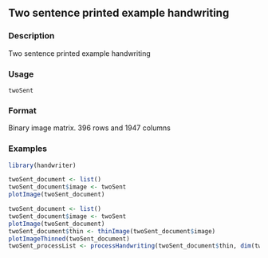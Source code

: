 ## Two sentence printed example handwriting {.unnumbered}


### Description

Two sentence printed example handwriting



### Usage

<pre><code class='language-R'>twoSent
</code></pre>


### Format

Binary image matrix. 396 rows and 1947 columns



### Examples
```r
library(handwriter)

twoSent_document <- list()
twoSent_document$image <- twoSent
plotImage(twoSent_document)

twoSent_document <- list()
twoSent_document$image <- twoSent
plotImage(twoSent_document)
twoSent_document$thin <- thinImage(twoSent_document$image)
plotImageThinned(twoSent_document)
twoSent_processList <- processHandwriting(twoSent_document$thin, dim(twoSent_document$image))



```
